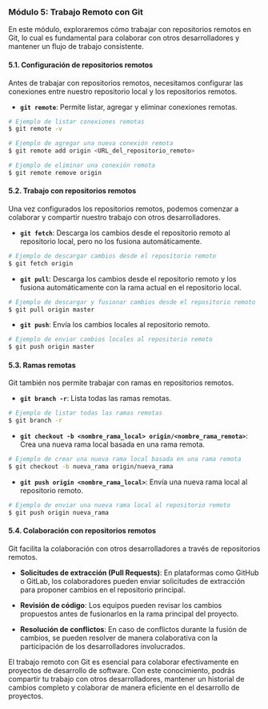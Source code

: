 ### Módulo 5: Trabajo Remoto con Git

En este módulo, exploraremos cómo trabajar con repositorios remotos en Git, lo cual es fundamental para colaborar con otros desarrolladores y mantener un flujo de trabajo consistente.

#### 5.1. Configuración de repositorios remotos

Antes de trabajar con repositorios remotos, necesitamos configurar las conexiones entre nuestro repositorio local y los repositorios remotos.

- **`git remote`**: Permite listar, agregar y eliminar conexiones remotas.

```bash
# Ejemplo de listar conexiones remotas
$ git remote -v

# Ejemplo de agregar una nueva conexión remota
$ git remote add origin <URL_del_repositorio_remoto>

# Ejemplo de eliminar una conexión remota
$ git remote remove origin
```

#### 5.2. Trabajo con repositorios remotos

Una vez configurados los repositorios remotos, podemos comenzar a colaborar y compartir nuestro trabajo con otros desarrolladores.

- **`git fetch`**: Descarga los cambios desde el repositorio remoto al repositorio local, pero no los fusiona automáticamente.

```bash
# Ejemplo de descargar cambios desde el repositorio remoto
$ git fetch origin
```

- **`git pull`**: Descarga los cambios desde el repositorio remoto y los fusiona automáticamente con la rama actual en el repositorio local.

```bash
# Ejemplo de descargar y fusionar cambios desde el repositorio remoto
$ git pull origin master
```

- **`git push`**: Envía los cambios locales al repositorio remoto.

```bash
# Ejemplo de enviar cambios locales al repositorio remoto
$ git push origin master
```

#### 5.3. Ramas remotas

Git también nos permite trabajar con ramas en repositorios remotos.

- **`git branch -r`**: Lista todas las ramas remotas.

```bash
# Ejemplo de listar todas las ramas remotas
$ git branch -r
```

- **`git checkout -b <nombre_rama_local> origin/<nombre_rama_remota>`**: Crea una nueva rama local basada en una rama remota.

```bash
# Ejemplo de crear una nueva rama local basada en una rama remota
$ git checkout -b nueva_rama origin/nueva_rama
```

- **`git push origin <nombre_rama_local>`**: Envía una nueva rama local al repositorio remoto.

```bash
# Ejemplo de enviar una nueva rama local al repositorio remoto
$ git push origin nueva_rama
```

#### 5.4. Colaboración con repositorios remotos

Git facilita la colaboración con otros desarrolladores a través de repositorios remotos.

- **Solicitudes de extracción (Pull Requests)**: En plataformas como GitHub o GitLab, los colaboradores pueden enviar solicitudes de extracción para proponer cambios en el repositorio principal.

- **Revisión de código**: Los equipos pueden revisar los cambios propuestos antes de fusionarlos en la rama principal del proyecto.

- **Resolución de conflictos**: En caso de conflictos durante la fusión de cambios, se pueden resolver de manera colaborativa con la participación de los desarrolladores involucrados.

El trabajo remoto con Git es esencial para colaborar efectivamente en proyectos de desarrollo de software. Con este conocimiento, podrás compartir tu trabajo con otros desarrolladores, mantener un historial de cambios completo y colaborar de manera eficiente en el desarrollo de proyectos.